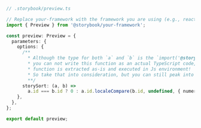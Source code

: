 ```ts
// .storybook/preview.ts

// Replace your-framework with the framework you are using (e.g., react, vue3)
import { Preview } from '@storybook/your-framework';

const preview: Preview = {
  parameters: {
    options: {
      /**
        * Although the type for both `a` and `b` is the `import('@storybook/types').IndexEntry`,
        * you can not write this function as an actual TypeScript code, because the entire
        * function is extracted as-is and executed in Js environment!
        * So take that into consideration, but you can still peak into Ts types the during development
        **/
      storySort: (a, b) =>
        a.id === b.id ? 0 : a.id.localeCompare(b.id, undefined, { numeric: true }),
    },
  },
};

export default preview;
```

